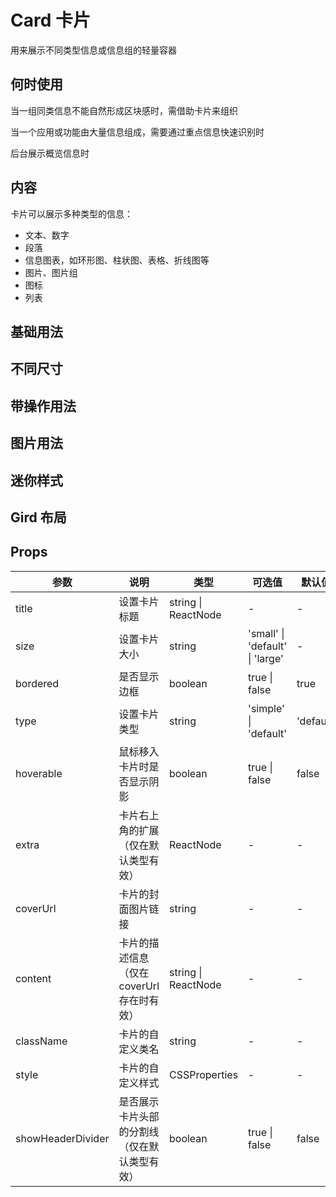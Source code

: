 # Card 卡片

用来展示不同类型信息或信息组的轻量容器

## 何时使用

当一组同类信息不能自然形成区块感时，需借助卡片来组织

当一个应用或功能由大量信息组成，需要通过重点信息快速识别时

后台展示概览信息时

## 内容

卡片可以展示多种类型的信息：

- 文本、数字
- 段落
- 信息图表，如环形图、柱状图、表格、折线图等
- 图片、图片组
- 图标
- 列表

## 基础用法


<DemoBase />

## 不同尺寸


<DemoSize />

## 带操作用法


<DemoButton />

## 图片用法


<DemoImage />

## 迷你样式


<DemoSimple />

## Gird 布局


<DemoGridImage />

## Props

| 参数      | 说明                       | 类型                | 可选值                          | 默认值    |
| --------- | -------------------------- | ------------------- | ------------------------------- | --------- |
| title     | 设置卡片标题               | string \| ReactNode | -                               | -         |
| size      | 设置卡片大小               | string              | 'small' \| 'default' \| 'large' | - |
| bordered      | 是否显示边框               | boolean              | true \| false | true |
| type      | 设置卡片类型               | string              | 'simple' \| 'default'           | 'default' |
| hoverable | 鼠标移入卡片时是否显示阴影 | boolean             | true \| false                   | false     |
| extra     | 卡片右上角的扩展 （仅在默认类型有效）             | ReactNode           | -                               | -         |
| coverUrl  | 卡片的封面图片链接         | string              | -                               | -         |
| content   | 卡片的描述信息 （仅在 coverUrl 存在时有效）              | string \| ReactNode | -                               | -         |
| className   | 卡片的自定义类名             | string  | -                               | -         |
| style   | 卡片的自定义样式             | 	CSSProperties  | -                               | -         |
| showHeaderDivider   | 是否展示卡片头部的分割线（仅在默认类型有效）             | 	boolean    | true \| false                               | false         |
